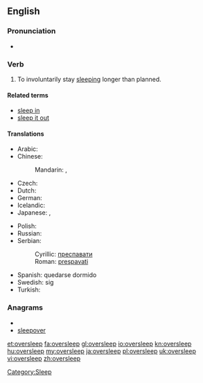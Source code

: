 ==English==

===Pronunciation===
* {{IPA|/ˈəʊvərˌsliːp/}}

===Verb===
{{en-verb|oversleeps|oversleeping|overslept|overslept}}

# To involuntarily stay [[sleep]]ing longer than planned.

====Related terms====
* [[sleep in]]<!-- aus., i would've thought everywhere -->
* [[sleep it out]]<!-- ireland, so i've just learned -->

====Translations====
{{trans-top|to stay sleeping longer than planned}}
* Arabic: {{t|ar|استغرق في النوم|tr=istághraqa fi al-nawm}}
* Chinese:
*: Mandarin: {{t|cmn|睡過頭|sc=Hani}},  {{t|cmn|睡过头|tr=shuìguòtóu|sc=Hani}}
* Czech: {{t-|cs|zaspat}}
* Dutch: {{t-|nl|zich verslapen}}
* German: {{t+|de|verschlafen}}
* Icelandic: {{t-|is|sofa yfir sig}}
* Japanese: {{t|ja|寝過ごす|tr=ねすごす, nesugosu}},  {{t|ja|寝坊|alt=寝坊する|tr=ねぼうする, nebō-surú}}
{{trans-mid}}
* Polish: {{t|pl|zaspać}}
* Russian: {{t|ru|проспать|tr=prospát'}} {{pf.}}
* Serbian:
*: Cyrillic: [[преспавати]]
*: Roman: [[prespavati]]
* Spanish: quedarse dormido
* Swedish: {{t|sv|försova}} sig
* Turkish: {{t-|tr|uyuyakalmak}}
{{trans-bottom}}

===Anagrams===
* {{alphagram|eeeloprsv}}
* [[sleepover#English|sleepover]]

[[Category:Sleep]]

[[et:oversleep]]
[[fa:oversleep]]
[[gl:oversleep]]
[[io:oversleep]]
[[kn:oversleep]]
[[hu:oversleep]]
[[my:oversleep]]
[[ja:oversleep]]
[[pl:oversleep]]
[[uk:oversleep]]
[[vi:oversleep]]
[[zh:oversleep]]